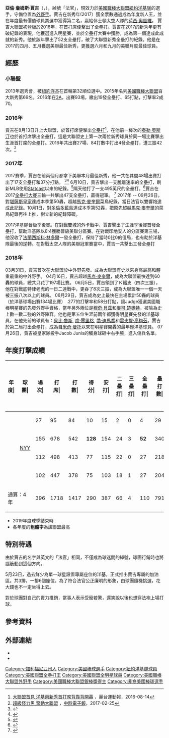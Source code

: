 {{noteTA
|1=zh-hans:贾奇;zh-hant:賈吉;
|2=zh-hans:阿伦;zh-hant:亞倫;
}}
{{Infobox MLB player|
|name        = 亞倫·賈吉<br />Aaron Judge
|image       = Aaron Judge 2018.jpg
|image_size  = 
|caption     =
|team        = 紐約洋基
|number      = 99
|position    = [[外野手|外野手]]
|birth_date  = {{birth date and age|1992|4|26}}
|birth_place = {{USA}}[[加州|加州]][[林登|林登]]
|death_date  =
|death_place =
|bats        = 右
|throws      = 右
|debutleague = 美國職棒大聯盟
|debutdate   = 8月13日
|debutyear   = 2016年
|debutteam   = [[紐約洋基|紐約洋基]]
|finalleague =
|finaldate   =
|finalyear   =
|finalteam   =
|statyear    = 2022年5月10日
|statleague  = 美國職棒大聯盟<ref>{{cite web|url=https://www.mlb.com/player/aaron-judge-592450|title=Aaron Judge Stats, Fantasy & News|website=MLB.com|accessdate=2018-10-24|archive-date=2021-01-16|archive-url=https://web.archive.org/web/20210116221957/https://www.mlb.com/player/aaron-judge-592450|dead-url=no}}</ref>
|stat1label  = [[打擊率|打擊率]]
|stat1value  = .277
|stat2label  = [[全壘打|全壘打]]
|stat2value  = 168
|stat3label  = [[打點|打點]]
|stat3value  = 388
|teams       =
* [[紐約洋基|紐約洋基]]（{{mlby|2016}}–）
|awards      =
* 3×[[美國職棒大聯盟全明星賽|美國職棒大聯盟全明星賽]]（[[2017年美國職棒大聯盟全明星賽|2017年]]、[[2018年美國職棒大聯盟全明星賽|2018年]]、[[2021年美國職棒大聯盟全明星賽|2021年]]）
* [[MLB最佳陣容|大聯盟年度第一隊]] (2021年)
* [[美國職棒大聯盟全壘打大賽|美國職棒大聯盟全壘打大賽]]冠軍(2017)
* 2×[[美國職棒大聯盟銀棒獎|銀棒獎]](2017,2021)
* [[美國職棒大聯盟全壘打王|全壘打王]](2017)
* [[美國職棒大聯盟年度最佳新人獎|美聯新人王]](2017)   
}}
''' 亞倫·詹姆斯·賈吉'''（{{lang-en|Aaron James Judge}}，{{bd|1992年|4月26日}}），綽號「法官」，現效力於[[美國職棒大聯盟|美國職棒大聯盟]][[紐約洋基隊|紐約洋基隊]]的選手，守備位置為[[外野手|外野手]]。賈吉在新秀年(2017）獲全票數通過成為年度新人王，並在年度最有價值球員票選中獲得第二名，贏給休士頓太空人隊的[[荷西·奧圖維|荷西·奧圖維]]。
賈吉大聯盟初登板於2016年，在首打席便擊出了全壘打。賈吉在2017的新秀年更有破紀錄的表現，他獲選進入明星賽，並於全壘打大賽中獲勝，成為第一個達成此成就的新秀。他於該年擊出了52支全壘打，破了大聯盟新秀全壘打的紀錄。他是在2017的四月、五月獲選美聯最佳新秀，更獲選六月和九月的美聯月度最佳球員。

==經歷==
===小聯盟===
2013年選秀會，被[[紐約洋基|紐約洋基]]在首輪第32順位選中。2015年名列[[美國職棒大聯盟|美國職棒大聯盟]]百大新秀第69名。2016年在[[美國職棒小聯盟_#3A（Class_AAA）|3A]]，出賽93場，繳出19發全壘打、65打點，打擊率2成70。
===2016年===
賈吉在8月13日升上大聯盟，於首打席便擊出[[全壘打|全壘打]]<ref>[http://www.ltsports.com.tw/baseball/mlb/118820-mlb 大聯盟首見 洋基兩新秀首打席背靠背開轟] {{Wayback|url=http://www.ltsports.com.tw/baseball/mlb/118820-mlb |date=20180913040211 }}，麗台運動報，2016-08-14</ref>，在他前一棒次的[[泰勒·奧斯汀|泰勒·奧斯汀]]也於首打席擊出全壘打，這是大聯盟史上第一次兩位新秀球員於同一場比賽擊出生涯首打席的全壘打。2016年共出賽27場、84打數中打出4發全壘打，遭三振42次。<ref>[http://www.chinatimes.com/realtimenews/20170225001515-260403 超級怪力男 驚動大聯盟] {{Wayback|url=http://www.chinatimes.com/realtimenews/20170225001515-260403 |date=20190103110431 }}，[[中時電子報|中時電子報]]，2017-02-25</ref>

===2017年===
2017賽季，賈吉在前兩個月都拿下美聯本月最佳新秀，他一共在其間48場出賽打出了17支全壘打和37分打點。
<ref>{{Cite web |url=http://www.nydailynews.com/amp/sports/baseball/yankees/aaron-judge-wins-al-rookie-month-dominant-april-article-1.3134249 |title=存档副本 |access-date=2017-06-04 |archive-date=2019-03-28 |archive-url=https://web.archive.org/web/20190328191757/https://www.nydailynews.com/amp/sports/baseball/yankees/aaron-judge-wins-al-rookie-month-dominant-april-article-1.3134249 |dead-url=no }}</ref><ref>{{cite web|url=https://www.newsday.com/sports/baseball/yankees/aaron-judge-named-al-rookie-of-month-for-may-1.13704309|title=Judge named AL Rookie of Month for May|website=Newsday|access-date=2020-10-09|archive-date=2020-11-28|archive-url=https://web.archive.org/web/20201128113658/https://www.newsday.com/sports/baseball/yankees/aaron-judge-named-al-rookie-of-month-for-may-1.13704309|dead-url=no}}</ref>
6月10日，賈吉擊出一支脫離速率{{convert|121.1|mph}}的全壘打，刷新MLB使用[[Statcast|Statcast]]以來的紀錄。<ref>{{cite web |last=Tasch |first=Justin |url=http://www.nydailynews.com/sports/baseball/yankees/video-aaron-judge-hits-hardest-home-run-recorded-article-1.3238014 |title=VIDEO: Aaron Judge hits hardest home run ever recorded |publisher=NY Daily News |date= |accessdate=June 11, 2017 |archive-date=2021-04-13 |archive-url=https://web.archive.org/web/20210413114427/https://www.nydailynews.com/sports/baseball/yankees/video-aaron-judge-hits-hardest-home-run-recorded-article-1.3238014 |dead-url=no }}</ref>隔天他打了一支495英尺的全壘打。<ref>{{cite web|last1=Hoch|first1=Bryan|title=Aaron Judge crushes a 495-foot HR|url=http://m.mlb.com/news/article/235754990/aaron-judge-hits-mlbs-longest-hr-in-2017/?topicId=27118122|publisher=MLB|accessdate=June 11, 2017|archive-date=2017-07-29|archive-url=https://web.archive.org/web/20170729102702/http://m.mlb.com/news/article/235754990/aaron-judge-hits-mlbs-longest-hr-in-2017/?topicId=27118122|dead-url=no}}</ref>賈吉在2017[[美國職棒大聯盟全壘打大賽|全壘打大賽]]三輪一共擊出47支全壘打，贏得冠軍。
<ref>{{cite web|url=http://m.mlb.com/news/article/241586190/round-by-round-home-run-derby-results/|accessdate=2017-07-11|first1=Andrew|last1=Simon|first2=Chad|last2=Thornburg|publisher=MLB.com|title=All rise: Judge wins Home Run Derby|archive-date=2017-11-12|archive-url=https://web.archive.org/web/20171112064846/http://m.mlb.com/news/article/241586190/round-by-round-home-run-derby-results/|dead-url=no}}</ref>
2017年 -- 09月26日，對[[堪薩斯皇家|堪薩斯皇家]]達成本季第50轟，超越[[馬克·麥奎爾|馬克·麥奎爾]]菜鳥紀錄，當日法官以雙響炮達成此記錄。10月1日，對[[多倫多藍鳥|多倫多藍鳥]]達成本季第52轟，把原先超越[[馬克·麥奎爾|馬克·麥奎爾]]的菜鳥紀錄再往上推，樹立新的紀錄障礙。

2017洋基隊晉級季後賽。在對戰雙城的外卡戰中，賈吉擊出了生涯季後賽首發全壘打，幫助洋基隊以8:4獲勝晉級美聯分區賽。在對戰印地安人的分區賽第三場，他沒收了[[法蘭西斯科·林多爾|法蘭西斯科·林多爾]]一發全壘打，保持了當時0比0的僵局，也有助於洋基隊最後的逆轉。在對戰太空人隊的美聯冠軍賽當中，賈吉一共擊出三發全壘打

===2018年===
03月31日，賈吉首次在大聯盟於中外野先發。成為大聯盟有史以來身高最高和體重最重的中外野手。
04月16日，賈吉超越[[馬克·麥奎爾|馬克·麥奎爾]]，成為大聯盟最快達到60轟的球員，總共只花了197場比賽。
06月5日，賈吉領到了Ｋ鐵支（四次三振），他在對戰底特律老虎的一日二連戰中，更吞了8次三振，成為大聯盟唯一一個一天被三振八次以上的球員。
06月29日，賈吉成為史上最快在主場累計50轟的球員（於洋基球場出賽134場比賽）
.277的打擊率和58分打點，讓Judge獲選美國職棒明星賽的先發外野手資格，當年另外兩位是[[穆奇·貝茲|穆奇·貝茲]]和[[麥可·楚奧特|麥可·楚奧特]]，被喻為史上數一數二強的外野陣容。他也是第五位生涯前兩年都獲得明星賽先發的洋基球員，在他先前的球員有：[[貝比·魯斯|貝比·魯斯]], [[盧·賈里格|盧·賈里格]], [[喬·迪馬喬|喬·迪馬喬]]和[[雷夫提·高梅茲|雷夫提·高梅茲]]。賈吉於第二局打出全壘打，成為自[[米奇·曼托|米奇·曼托]]以來在明星賽開轟的最年輕洋基球員。
07月26日，賈吉被皇家隊投手Jacob Junis的觸身球砸中右手腕，進入傷兵名單。

== 年度打撃成績 ==
{| class="wikitable" style="text-align:center; font-size:small"
|-bgcolor="#efefef"
!年度|!!球團|!!場次|!!打<br>席|!!打<br>數|!!得分|!!安打|!!二<br>壘<br>打|!!三<br>壘<br>打|!!全<br>壘<br>打|!!壘<br>打<br>數|!!打點|!!盜壘|!!盜<br>壘<br>失<br>敗|!!犧<br>牲<br>打|!!高<br>飛<br>犧<br>牲<br>打|!!保送|!!敬遠|!!觸身|!!三振|!!雙殺|!!打<br>擊<br>率|!!上<br>壘<br>率|!!長<br>打<br>率|!!OPS
|-
|style="text-align: center;"|{{MLBy|2016年}}
|rowspan="4" style="text-align: center; white-space:nowrap;"|[[紐約洋基|NYY]]
|27||95||84||10||15||2||0||4||29||10||0||1||0||1||9||0||1||42||2||.179||.263||.345||.608
|-
|style="text-align: center;"|{{MLBy|2017年}}
|155||678||542||'''128'''||154||24||3||'''52'''||340||114||9||4||0||4||'''127'''||11||5||'''208'''||15||.284||.422||.627||1.049
|-
|style="text-align: center;"|{{MLBy|2018年}}
|112||498||413||77||115||22||0||27||218||67||6||3||0||5||76||3||4||152||10||.278||.392||.528||.919
|-
|style="text-align: center;"|{{MLBy|2019年}}
|102||447||378||75||103||18||1||27||204||55||3||2||0||1||64||4||3||141||11||.272||.381||.540||.921
|-
!colspan="2"|通算：4年
|396||1718||1417||290||387||66||4||110||791||246||18||10||0||11||276||18||13||543||38||.273||.394||.558||.952
|}

* 2019年度球季結束時
* 各年度的'''粗體字'''為該聯盟最高

==特別待遇==
由於賈吉的名字與英文的「法官」相同，不僅成為球迷間的綽號，球團行銷時也將腦筋動到這個方向。 

5月23日，過去鮮少為單一球星設置專屬座位的洋基，正式推出賈吉專屬的加油區。共3排，一排6個座位。為了符合法官公正廉明的形象，由球團隨機挑選，花大錢也不一定坐得上去。

對於球團對自己的賣力推銷，當事人表示受寵若驚，還笑說以後也想穿法袍上場打球。

==參考資料==
{{Reflist}}


== 外部連結 ==
{{Commons category|Aaron Judge}}
{{Baseballstats|mlb=592450|espn=33192|br=j/judgeaa01|fangraphs=15640|cube=Aaron-Judge|brm=judge-001aar}}
*{{Twitter|TheJudge44|Aaron Judge}}
*{{Instagram|thejudge44|Aaron Judge}}

{{紐約洋基隊當前登錄名單}}
{{美國聯盟全壘打王}}
{{Home Run Derby champions}}
{{50全壘打俱樂部}}
{{2021 All MLB Team}}
{{Authority control}}

{{DEFAULTSORT:Judge, Aaron}}
[[Category:加利福尼亞州人|Category:加利福尼亞州人]]
[[Category:美國棒球選手|Category:美國棒球選手]]
[[Category:紐約洋基隊球員|Category:紐約洋基隊球員]]
[[Category:美國聯盟全壘打王|Category:美國聯盟全壘打王]]
[[Category:美國聯盟全明星球員|Category:美國聯盟全明星球員]]
[[Category:美國職棒大聯盟外野手|Category:美國職棒大聯盟外野手]]
[[Category:美國職棒大聯盟銀棒獎得主|Category:美國職棒大聯盟銀棒獎得主]]
[[Category:非裔美國棒球選手|Category:非裔美國棒球選手]]
